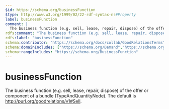 ```yaml
---
$id: https://schema.org/businessFunction
$type: http://www.w3.org/1999/02/22-rdf-syntax-ns#Property
label: businessFunction
comment: |
  The business function (e.g. sell, lease, repair, dispose) of the offer or component of a bundle (TypeAndQuantityNode). The default is http://purl.org/goodrelations/v1#Sell.
rdfs:comment: "The business function (e.g. sell, lease, repair, dispose) of the offer or component of a bundle (TypeAndQuantityNode). The default is http://purl.org/goodrelations/v1#Sell."
rdfs:label: "businessFunction"
schema:contributor: "https://schema.org/docs/collab/GoodRelationsTerms"
schema:domainIncludes: ["https://schema.org/Demand","https://schema.org/TypeAndQuantityNode","https://schema.org/Offer"]
schema:rangeIncludes: "https://schema.org/BusinessFunction"
---
```


# businessFunction

The business function (e.g. sell, lease, repair, dispose) of the offer or component of a bundle (TypeAndQuantityNode). The default is http://purl.org/goodrelations/v1#Sell.

